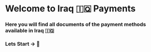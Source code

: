# Welcome to Iraq 🇮🇶 Payments
### Here you will find all documents of the payment methods available in Iraq 🇮🇶

### Lets Start -> 🚀

